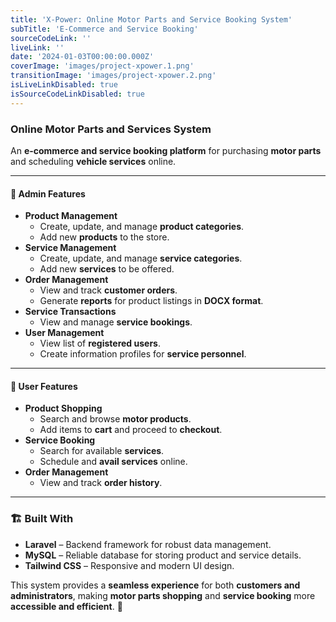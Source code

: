 ```yaml
---
title: 'X-Power: Online Motor Parts and Service Booking System'
subTitle: 'E-Commerce and Service Booking'
sourceCodeLink: ''
liveLink: ''
date: '2024-01-03T00:00:00.000Z'
coverImage: 'images/project-xpower.1.png'
transitionImage: 'images/project-xpower.2.png'
isLiveLinkDisabled: true
isSourceCodeLinkDisabled: true
---
```


### Online Motor Parts and Services System

An **e-commerce and service booking platform** for purchasing **motor parts** and scheduling **vehicle services** online.

---

#### 🔧 Admin Features

- **Product Management**
  - Create, update, and manage **product categories**.
  - Add new **products** to the store.
- **Service Management**
  - Create, update, and manage **service categories**.
  - Add new **services** to be offered.
- **Order Management**
  - View and track **customer orders**.
  - Generate **reports** for product listings in **DOCX format**.
- **Service Transactions**
  - View and manage **service bookings**.
- **User Management**
  - View list of **registered users**.
  - Create information profiles for **service personnel**.

---

#### 🏁 User Features

- **Product Shopping**
  - Search and browse **motor products**.
  - Add items to **cart** and proceed to **checkout**.
- **Service Booking**
  - Search for available **services**.
  - Schedule and **avail services** online.
- **Order Management**
  - View and track **order history**.

---

### 🏗️ Built With

- **Laravel** – Backend framework for robust data management.
- **MySQL** – Reliable database for storing product and service details.
- **Tailwind CSS** – Responsive and modern UI design.

This system provides a **seamless experience** for both **customers and administrators**, making **motor parts shopping** and **service booking** more **accessible and efficient**. 🚀
